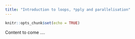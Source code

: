 ```yaml
---
title: "Introduction to loops, *pply and parallelisation"
---
```


```r
knitr::opts_chunk$set(echo = TRUE)
```

Content to come ....
